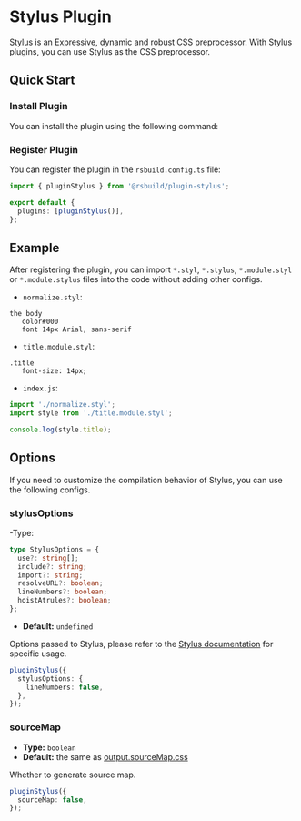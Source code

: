 # Stylus Plugin


<SourceCode href="https://github.com/web-infra-dev/rsbuild/tree/main/packages/plugin-stylus" />

[Stylus](https://stylus-lang.com/) is an Expressive, dynamic and robust CSS preprocessor. With Stylus plugins, you can use Stylus as the CSS preprocessor.

## Quick Start

### Install Plugin

You can install the plugin using the following command:


<PackageManagerTabs command="add @rsbuild/plugin-stylus -D" />

### Register Plugin

You can register the plugin in the `rsbuild.config.ts` file:

```ts title="rsbuild.config.ts"
import { pluginStylus } from '@rsbuild/plugin-stylus';

export default {
  plugins: [pluginStylus()],
};
```

## Example

After registering the plugin, you can import `*.styl`, `*.stylus`, `*.module.styl` or `*.module.stylus` files into the code without adding other configs.

- `normalize.styl`:

```styl
the body
   color#000
   font 14px Arial, sans-serif
```

- `title.module.styl`:

```styl
.title
   font-size: 14px;
```

- `index.js`:

```js
import './normalize.styl';
import style from './title.module.styl';

console.log(style.title);
```

## Options

If you need to customize the compilation behavior of Stylus, you can use the following configs.

### stylusOptions

-Type:

```ts
type StylusOptions = {
  use?: string[];
  include?: string;
  import?: string;
  resolveURL?: boolean;
  lineNumbers?: boolean;
  hoistAtrules?: boolean;
};
```

- **Default:** `undefined`

Options passed to Stylus, please refer to the [Stylus documentation](https://stylus-lang.com/docs/js) for specific usage.

```ts
pluginStylus({
  stylusOptions: {
    lineNumbers: false,
  },
});
```

### sourceMap

- **Type:** `boolean`
- **Default:** the same as [output.sourceMap.css](/config/output/source-map)

Whether to generate source map.

```ts
pluginStylus({
  sourceMap: false,
});
```
